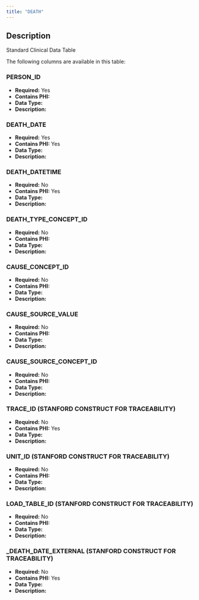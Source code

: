 ```yaml
---
title: "DEATH"
---
```


## Description

Standard Clinical Data Table

The following columns are available in this table:


### PERSON_ID


- **Required:** Yes
- **Contains PHI:** 
- **Data Type:** 
- **Description:** 



### DEATH_DATE


- **Required:** Yes
- **Contains PHI:** Yes
- **Data Type:** 
- **Description:** 



### DEATH_DATETIME


- **Required:** No
- **Contains PHI:** Yes
- **Data Type:** 
- **Description:** 



### DEATH_TYPE_CONCEPT_ID


- **Required:** No
- **Contains PHI:** 
- **Data Type:** 
- **Description:** 



### CAUSE_CONCEPT_ID


- **Required:** No
- **Contains PHI:** 
- **Data Type:** 
- **Description:** 



### CAUSE_SOURCE_VALUE


- **Required:** No
- **Contains PHI:** 
- **Data Type:** 
- **Description:** 



### CAUSE_SOURCE_CONCEPT_ID


- **Required:** No
- **Contains PHI:** 
- **Data Type:** 
- **Description:** 



### TRACE_ID (STANFORD CONSTRUCT FOR TRACEABILITY) 


- **Required:** No
- **Contains PHI:** Yes
- **Data Type:** 
- **Description:** 



### UNIT_ID (STANFORD CONSTRUCT FOR TRACEABILITY) 


- **Required:** No
- **Contains PHI:** 
- **Data Type:** 
- **Description:** 



### LOAD_TABLE_ID (STANFORD CONSTRUCT FOR TRACEABILITY) 


- **Required:** No
- **Contains PHI:** 
- **Data Type:** 
- **Description:** 



### _DEATH_DATE_EXTERNAL (STANFORD CONSTRUCT FOR TRACEABILITY) 


- **Required:** No
- **Contains PHI:** Yes
- **Data Type:** 
- **Description:** 


